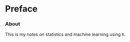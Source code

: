 # Preface {.unnumbered}

::: callout-note
### About

This is my notes on statistics and machine learning using `R`.
:::
